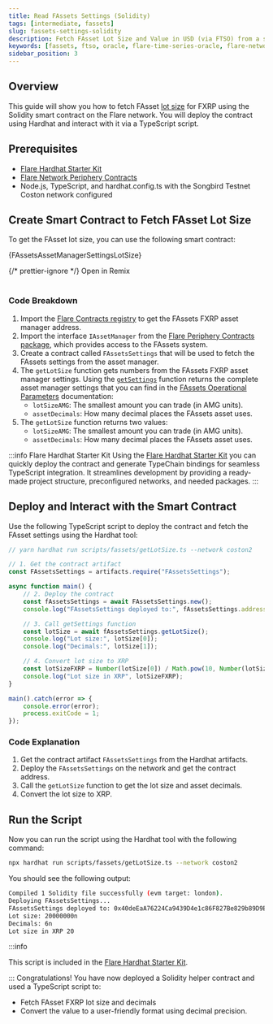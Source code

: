 ```yaml
---
title: Read FAssets Settings (Solidity)
tags: [intermediate, fassets]
slug: fassets-settings-solidity
description: Fetch FAsset Lot Size and Value in USD (via FTSO) from a smart contract
keywords: [fassets, ftso, oracle, flare-time-series-oracle, flare-network, node]
sidebar_position: 3
---
```



## Overview

This guide will show you how to fetch FAsset [lot size](/fassets/minting#lots) for FXRP using the Solidity smart contract on the Flare network.
You will deploy the contract using Hardhat and interact with it via a TypeScript script.

## Prerequisites

- [Flare Hardhat Starter Kit](/network/guides/hardhat-foundry-starter-kit)
- [Flare Network Periphery Contracts](https://www.npmjs.com/package/@flarenetwork/flare-periphery-contracts)
- Node.js, TypeScript, and hardhat.config.ts with the Songbird Testnet Coston network configured

## Create Smart Contract to Fetch FAsset Lot Size

To get the FAsset lot size, you can use the following smart contract:

<CodeBlock language="solidity" title="contracts/FAssetsSettings.sol">
  {FAssetsAssetManagerSettingsLotSize}
</CodeBlock>

{/* prettier-ignore */}
<Remix fileName="FAssetsAssetManagerSettingsLotSize.sol">Open in Remix</Remix>
<br></br>

### Code Breakdown

1. Import the [Flare Contracts registry](/network/guides/flare-contracts-registry#contract-registry-library) to get the FAssets FXRP asset manager address.
2. Import the interface `IAssetManager` from the [Flare Periphery Contracts package](https://www.npmjs.com/package/@flarenetwork/flare-periphery-contracts), which provides access to the FAssets system.
3. Create a contract called `FAssetsSettings` that will be used to fetch the FAssets settings from the asset manager.
4. The `getLotSize` function gets numbers from the FAssets FXRP asset manager settings.
Using the [`getSettings`](/fassets/reference/IAssetManager#getsettings) function returns the complete asset manager settings that you can find in the [FAssets Operational Parameters](/fassets/operational-parameters/#asset-manager-operational-parameters) documentation:
   - `lotSizeAMG`: The smallest amount you can trade (in AMG units).
   - `assetDecimals`: How many decimal places the FAssets asset uses.
5. The `getLotSize` function returns two values:
   - `lotSizeAMG`: The smallest amount you can trade (in AMG units).
   - `assetDecimals`: How many decimal places the FAssets asset uses.

:::info Flare Hardhat Starter Kit
Using the [Flare Hardhat Starter Kit](/network/guides/hardhat-foundry-starter-kit) you can quickly deploy the contract and generate TypeChain bindings for seamless TypeScript integration.
It streamlines development by providing a ready-made project structure, preconfigured networks, and needed packages.
:::

## Deploy and Interact with the Smart Contract

Use the following TypeScript script to deploy the contract and fetch the FAsset settings using the Hardhat tool:

```typescript title="scripts/fassets/getLotSize.ts"
// yarn hardhat run scripts/fassets/getLotSize.ts --network coston2

// 1. Get the contract artifact
const FAssetsSettings = artifacts.require("FAssetsSettings");

async function main() {
    // 2. Deploy the contract
    const fAssetsSettings = await FAssetsSettings.new();
    console.log("FAssetsSettings deployed to:", fAssetsSettings.address);

    // 3. Call getSettings function
    const lotSize = await fAssetsSettings.getLotSize();
    console.log("Lot size:", lotSize[0]);
    console.log("Decimals:", lotSize[1]);

    // 4. Convert lot size to XRP
    const lotSizeFXRP = Number(lotSize[0]) / Math.pow(10, Number(lotSize[1]));
    console.log("Lot size in XRP", lotSizeFXRP);
}

main().catch(error => {
    console.error(error);
    process.exitCode = 1;
});

```

### Code Explanation

1. Get the contract artifact `FAssetsSettings` from the Hardhat artifacts.
2. Deploy the `FAssetsSettings` on the network and get the contract address.
3. Call the `getLotSize` function to get the lot size and asset decimals.
4. Convert the lot size to XRP.

## Run the Script

Now you can run the script using the Hardhat tool with the following command:

```bash
npx hardhat run scripts/fassets/getLotSize.ts --network coston2
```

You should see the following output:

```bash
Compiled 1 Solidity file successfully (evm target: london).
Deploying FAssetsSettings...
FAssetsSettings deployed to: 0x40deEaA76224Ca9439D4e1c86F827Be829b89D9E
Lot size: 20000000n
Decimals: 6n
Lot size in XRP 20
```

:::info

This script is included in the [Flare Hardhat Starter Kit](https://github.com/flare-foundation/flare-hardhat-starter).

:::
Congratulations! You have now deployed a Solidity helper contract and used a TypeScript script to:

- Fetch FAsset FXRP lot size and decimals
- Convert the value to a user-friendly format using decimal precision.

<ExploringAdditionalParameters />
